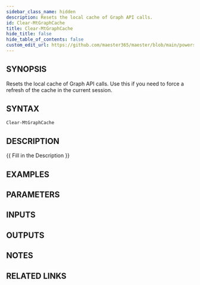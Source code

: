 ```yaml
---
sidebar_class_name: hidden
description: Resets the local cache of Graph API calls.
id: Clear-MtGraphCache
title: Clear-MtGraphCache
hide_title: false
hide_table_of_contents: false
custom_edit_url: https://github.com/maester365/maester/blob/main/powershell/public/Clear-MtGraphCache.ps1
---
```


## SYNOPSIS

Resets the local cache of Graph API calls.
Use this if you need to force a refresh of the cache in the current session.

## SYNTAX

```powershell
Clear-MtGraphCache
```

## DESCRIPTION

\{\{ Fill in the Description \}\}

## EXAMPLES

## PARAMETERS

## INPUTS

## OUTPUTS

## NOTES

## RELATED LINKS
